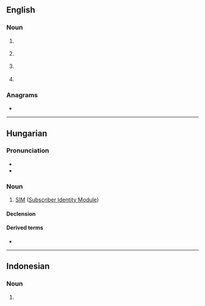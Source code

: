 {{also|sim|Sim|sím|šim|šīm}}
==English==

===Noun===
{{head|en|noun}}

# {{lb|en|computing}} {{acronym of|en|[[simulation]]|nocap=1}}
# {{lb|en|marketing}} {{acronym of|en|[[social influence marketing]]|nocap=1}}
# {{lb|en|telecommunication}} {{acronym of|en|[[subscriber identity module]]|nocap=1}}
# {{lb|en|microscopy}} {{acronym of|en|[[scanning ion microscope]]|nocap=1}}

===Anagrams===
* {{anagrams|en|a=ims|-ism|IMS|IMs|ISM|MIS|MSI|ism|mis-}}

----

==Hungarian==

===Pronunciation===
* {{hu-IPA|szim}}
* {{rhymes|hu|im}}

===Noun===
{{hu-noun|-ek}}

# [[SIM#English|SIM]] ([[Subscriber Identity Module]])

====Declension====
{{hu-infl-nom|SIM-e|e|v=m}}{{hu-pos-etek|SIM-|j|jei}}

====Derived terms====
* {{l|hu|SIM-kártya}}

----

==Indonesian==
{{wikipedia|lang=id}}

===Noun===
{{id-noun}}

# {{acronym of|id|[[surat izin mengemudi]]|t={{l|en|driving licence}}}}